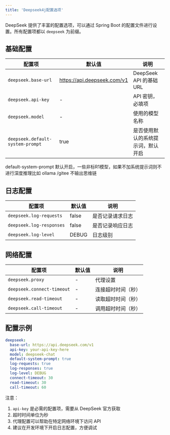 ```yaml
---
title: 'Deepseek4j配置选项'
---
```


DeepSeek 提供了丰富的配置选项，可以通过 Spring Boot 的配置文件进行设置。所有配置项都以 `deepseek` 为前缀。

## 基础配置

| 配置项 | 默认值 | 说明 |
|--------|---------|------|
| `deepseek.base-url` | https://api.deepseek.com/v1 | DeepSeek API 的基础 URL |
| `deepseek.api-key` | - | API 密钥，必填项 |
| `deepseek.model` | - | 使用的模型名称 |
| `deepseek.default-system-prompt` | true | 是否使用默认的系统提示词，默认开启 |

<Warning>default-system-prompt 默认开启，一些非标R1模型，如果不加系统提示词则不进行深度推理比如 ollama /gitee 不输出思维链</Warning>


## 日志配置

| 配置项 | 默认值 | 说明 |
|--------|---------|------|
| `deepseek.log-requests` | false | 是否记录请求日志 |
| `deepseek.log-responses` | false | 是否记录响应日志 |
| `deepseek.log-level` | DEBUG | 日志级别 |

## 网络配置

| 配置项 | 默认值 | 说明 |
|--------|---------|------|
| `deepseek.proxy` | - | 代理设置 |
| `deepseek.connect-timeout` | - | 连接超时时间（秒） |
| `deepseek.read-timeout` | - | 读取超时时间（秒） |
| `deepseek.call-timeout` | - | 调用超时时间（秒） |

## 配置示例

```yaml
deepseek:
  base-url: https://api.deepseek.com/v1
  api-key: your-api-key-here
  model: deepseek-chat
  default-system-prompt: true
  log-requests: true
  log-responses: true
  log-level: DEBUG
  connect-timeout: 30
  read-timeout: 30
  call-timeout: 60
```

注意：
1. `api-key` 是必需的配置项，需要从 DeepSeek 官方获取
2. 超时时间单位为秒
3. 代理配置可以帮助在特定网络环境下访问 API
4. 建议在开发环境下开启日志配置，方便调试
